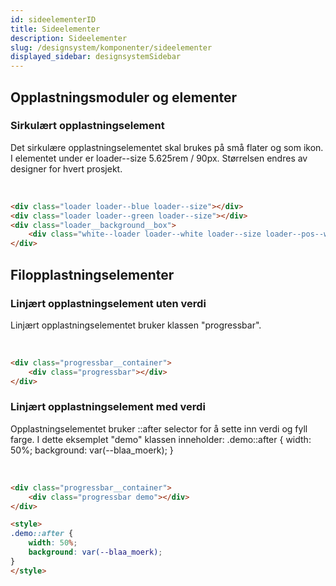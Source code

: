 ```yaml
---
id: sideelementerID
title: Sideelementer
description: Sideelementer
slug: /designsystem/komponenter/sideelementer
displayed_sidebar: designsystemSidebar
---
```



## Opplastningsmoduler og elementer

### Sirkulært opplastningselement
Det sirkulære opplastningselementet skal brukes på små flater og som ikon.
I elementet under er loader--size 5.625rem / 90px. Størrelsen endres av designer for hvert prosjekt.

<div class="loader loader--blue loader--size"></div>
<div class="loader loader--green loader--size"></div>
<div class="loader__background__box">
    <div class="white--loader loader--white loader--size loader--pos--white"></div>
</div>
<br/>

```markdown
<div class="loader loader--blue loader--size"></div>
<div class="loader loader--green loader--size"></div>
<div class="loader__background__box">
    <div class="white--loader loader--white loader--size loader--pos--white"></div>
</div>
```


## Filopplastningselementer

### Linjært opplastningselement uten verdi
Linjært opplastningselementet bruker klassen "progressbar".

<div class="progressbar__container">
    <div class="progressbar"></div>
</div>
<br/>

```markdown
<div class="progressbar__container">
    <div class="progressbar"></div>
</div>
```

### Linjært opplastningselement med verdi
Opplastningselementet bruker ::after selector for å sette inn verdi og fyll farge.
I dette eksemplet "demo" klassen inneholder: .demo::after {
width: 50%;
background: var(--blaa_moerk);
}

<div class="progressbar__container">
    <div class="progressbar demo"></div>
</div>
<br/>

```markdown
<div class="progressbar__container">
    <div class="progressbar demo"></div>
</div>

<style>
.demo::after {
    width: 50%;
    background: var(--blaa_moerk);
}
</style>
```
